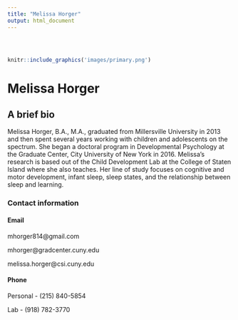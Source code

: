 ```yaml
---
title: "Melissa Horger"
output: html_document
---
```


<style type="text/css">
.title {
  display: none;
}

#getting-started img {
  margin-right: 10px;
}

</style>

<div class="row" style="padding-top: 30px;">
<div class="col-sm-6">

```r
knitr::include_graphics('images/primary.png')
```

# **Melissa Horger**



## **A brief bio**

Melissa Horger, B.A., M.A., graduated from Millersville University in 2013 and then spent several years working with children and adolescents on the spectrum. She began a doctoral program in Developmental Psychology at the Graduate Center, City University of New York in 2016. Melissa's research is based out of the Child Development Lab at the College of Staten Island where she also teaches. Her line of study focuses on cognitive and motor development, infant sleep, sleep states, and the relationship between sleep and learning.  

### Contact information

#### Email

mhorger814@gmail.com 

mhorger@gradcenter.cuny.edu

melissa.horger@csi.cuny.edu

#### Phone

Personal - (215) 840-5854

Lab - (918) 782-3770


</div>

